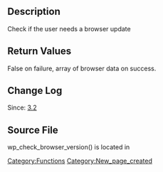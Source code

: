 == Description ==

Check if the user needs a browser update

== Return Values ==

{{Return||array bool|}} False on failure, array of browser data on success.

== Change Log ==

Since: [[Version 3.2|3.2]]

== Source File ==

wp_check_browser_version() is located in {{Trac|wp-admin/includes/dashboard.php}}

[[Category:Functions]]

[[Category:New_page_created]]